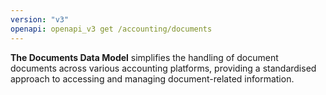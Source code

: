 ```yaml
---
version: "v3"
openapi: openapi_v3 get /accounting/documents
---
```


**The Documents Data Model** simplifies the handling of document documents across various accounting platforms, providing a standardised approach to accessing and managing document-related information.
